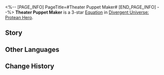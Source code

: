 <%-- [PAGE_INFO]
PageTitle=#Theater Puppet Maker#
[END_PAGE_INFO] --%>
{{Equation Infobox
|period   = Protean Hero
|rarity   = 3
|path1    = Erudition*6
|path2    = Elation*4
|effect   = After all allies uses a total of {{Color|h|6}} Ultimate(s) while not under the "Overclock" effect, gains "Overclock": After attacking with an Ultimate, deals {{Color|h|3}} instance(s) of "{{Trait|Aftertaste}}" DMG equal to {{Color|h|130%}} of the attacker's ATK to attacked targets. After using an Ultimate, this status will end. The first character in the team lineup activates their Ultimate, Charges {{Trait|Brain in a Vat}} to {{Color|h|200%}}, and can use their Ultimate {{Color|h|4}} times before the status ends for them.
|mentions = 
}}
'''Theater Puppet Maker''' is a 3-star [[Divergent Universe: Protean Hero/Equatoins|Equation]] in [[Divergent Universe: Protean Hero]].

==Story==
{{Description|Do you come to watch the performance? What a shame, the puppeteer has already gone far.<br />The man had one arm assembled from wood and steel, with the upper arm<br />Still bearing scars upon scars.<br />He carried a divine jar that turned muddy water into clear springs<br />And a wooden bird that hovered in midair, allowing him to travel by flight.<br />Most impressive of all were the puppets that accompanied him,<br />One clad in a long robe, the other wielding a sword,<br />Claiming to be a court magician and a knight.<br />He repaired broken waterwheels and musical instruments, healed the ailments of the elderly,<br />Yet never accept a single coin.<br />He sat among the audience with us, though his gaze never fell on the puppets,<br />Only on the children laughing uproariously, until he departed on his wooden bird.}}
<!--
==Gameplay Notes==
* 
-->
==Other Languages==
{{Other Languages
|en   = Theater Puppet Maker
|zhs  = 戏偶师
|zht  = 戲偶師
|ja   = 人形使い
|ko   = 인형술사
|es   = Maestro titiritero
|fr   = Marionnettiste
|ru   = Создатель театральных кукол
|th   = ช่างทำหุ่นละคร
|vi   = Người Làm Rối
|de   = Puppenspieler
|id   = Theater Puppet Maker
|pt   = Mestre Titereiro
}}

==Change History==
{{Change History|3.1}}